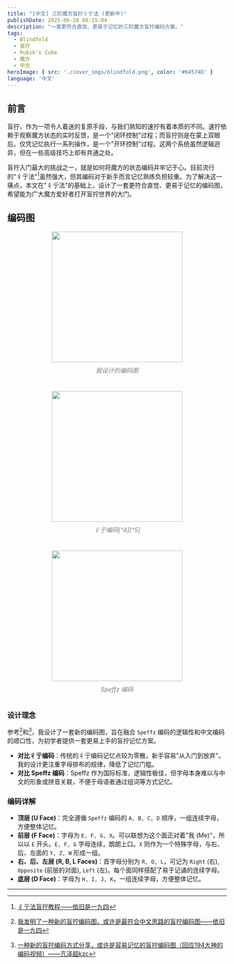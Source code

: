 ```yaml
---
title: "[中文] 三阶魔方盲拧彳亍法 (更新中)"
publishDate: 2025-06-28 08:15:04
description: "一套更符合直觉、更易于记忆的三阶魔方盲拧编码方案。"
tags:
  - Blindfold
  - 盲拧
  - Rubik's Cube
  - 魔方
  - 中文
heroImage: { src: './cover_imgs/blindfold.png', color: '#64574D' }
language: '中文'
---
```


## 前言

盲拧，作为一项令人着迷的复原手段，与我们熟知的速拧有着本质的不同。速拧依赖于观察魔方状态的实时反馈，是一个"闭环控制"过程；而盲拧则是在蒙上双眼后，仅凭记忆执行一系列操作，是一个"开环控制"过程。这两个系统虽然逻辑迥异，但在一些高级技巧上却有共通之处。

盲拧入门最大的挑战之一，就是如何将魔方的状态编码并牢记于心。目前流行的"彳亍法"[^1]虽然强大，但其编码对于新手而言记忆熟练负担较重。为了解决这一痛点，本文在"彳亍法"的基础上，设计了一套更符合直觉、更易于记忆的编码图，希望能为广大魔方爱好者打开盲拧世界的大门。

## 编码图

<div style="display: flex; justify-content: center; align-items: flex-start; gap: 24px; flex-wrap: wrap;">
  <div style="text-align: center;">
    <img src="https://cdn.lyt0112.com/2025/06/41754925561611e39a1593094eec59cc.png" alt="" style="width: 300px; height: auto; display: block; margin: 0 auto;" />
    <p style="font-style: italic; color: gray; margin-top: 8px;">我设计的编码图</p>
  </div>
  <div style="text-align: center;">
    <img src="https://cdn.lyt0112.com/2025/06/c12ffdda80a0871553835477bd8c3524.png" alt="" style="width: 300px; height: auto; display: block; margin: 0 auto;" />
    <p style="font-style: italic; color: gray; margin-top: 8px;">彳亍编码[^4][^5]</p>
  </div>
  <div style="text-align: center;">
    <img src="https://cdn.lyt0112.com/2025/06/93cb7c17daccec7da4c751540882c3a9.png" alt="" style="width: 300px; height: auto; display: block; margin: 0 auto;" />
    <p style="font-style: italic; color: gray; margin-top: 8px;">Speffz 编码</p>
  </div>
</div>

### 设计理念

参考[^2]和[^3]，我设计了一套新的编码图，旨在融合 `Speffz` 编码的逻辑性和中文编码的顺口性，为初学者提供一套更易上手的盲拧记忆方案。

- **对比彳亍编码**：传统的彳亍编码记忆点较为零散，新手容易"从入门到放弃"。我的设计更注重字母排布的规律，降低了记忆门槛。
- **对比 Speffz 编码**：Speffz 作为国际标准，逻辑性极佳，但字母本身难以与中文的形象或拼音关联，不便于母语者通过组词等方式记忆。

### 编码详解

- **顶层 (U Face)**：完全遵循 `Speffz` 编码的 `A, B, C, D` 顺序，一组连续字母，方便整体记忆。
- **前层 (F Face)**：字母为 `E, F, G, X`。可以联想为这个面正对着"我 (Me)"，所以以 `E` 开头。`E, F, G` 字母连续，朗朗上口。`X` 则作为一个特殊字母，与右、后、左面的 `Y, Z, W` 形成一组。
- **右、后、左层 (R, B, L Faces)**：首字母分别为 `R, O, L`，可记为 `Right` (右), `Opposite` (前层的对面), `Left` (左)。每个面同样搭配了易于记诵的连续字母。
- **底层 (D Face)**：字母为 `H, I, J, K`，一组连续字母，方便整体记忆。

---

[^1]: [彳亍法盲拧教程——依旧是一九四](https://space.bilibili.com/243671525/lists/4331101)

[^2]: [我发明了一种新的盲拧编码图，或许是最符合中文思路的盲拧编码图——依旧是一九四](https://www.bilibili.com/video/BV1TUKszEEVT/)

[^3]: [一种新的盲拧编码方式分享，或许是容易记忆的盲拧编码图（回应194大神的编码视频）——亢泽超kzc](https://www.bilibili.com/video/BV1NaK5zJEQV/)

[^4]: [魔方盲拧M2OP法教程——最简单易学的三阶魔方盲拧方法！——天方魔](https://www.bilibili.com/video/BV1mR4y1q7qw/)

[^5]: [盲拧魔方彳亍法入门 文字版教程——天方魔](https://www.bilibili.com/read/cv17648560/)